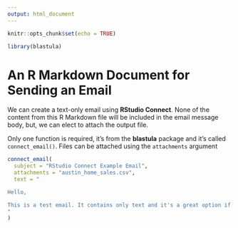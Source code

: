 ```yaml
---
output: html_document
---
```


```r
knitr::opts_chunk$set(echo = TRUE)

library(blastula)
```

# An R Markdown Document for Sending an Email

We can create a text-only email using **RStudio Connect**. None of the content from this R Markdown file will be included in the email message body, but, we can elect to attach the output file.

Only one function is required, it's from the **blastula** package and it's called `connect_email()`. Files can be attached using the `attachments` argument

```r
connect_email(  
  subject = "RStudio Connect Example Email",
  attachments = "austin_home_sales.csv",
  text = "

Hello,

This is a test email. It contains only text and it's a great option if you only want to send a simple email.
"
)
```

